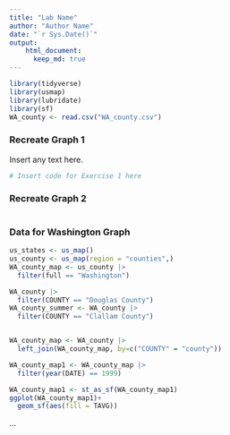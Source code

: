 ```yaml
---
title: "Lab Name"
author: "Author Name"
date: "`r Sys.Date()`"
output: 
    html_document:
      keep_md: true
---
```


```r
library(tidyverse)
library(usmap)
library(lubridate)
library(sf)
WA_county <- read.csv("WA_county.csv")
```

### Recreate Graph 1

Insert any text here.

```r
# Insert code for Exercise 1 here
```

### Recreate Graph 2


```r

```


### Data for Washington Graph

```r
us_states <- us_map()
us_county <- us_map(region = "counties",)
WA_county_map <- us_county |>
  filter(full == "Washington")

WA_county |>
  filter(COUNTY == "Douglas County")
WA_county_summer <- WA_county |>
  filter(COUNTY == "Clallam County")


WA_county_map <- WA_county |>
  left_join(WA_county_map, by=c("COUNTY" = "county"))

WA_county_map1 <- WA_county_map |>
  filter(year(DATE) == 1999)

WA_county_map1 <- st_as_sf(WA_county_map1)
ggplot(WA_county_map1)+
  geom_sf(aes(fill = TAVG))


```


...

